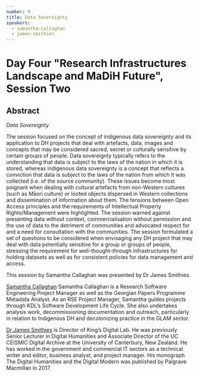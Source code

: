 ```yaml
---
number: 9
title: Data Sovereignty_
speakers:
  - samantha-callaghan
  - james-smithies
---
```


# Day Four "Research Infrastructures Landscape and MaDiH Future", Session Two

## Abstract

_Data Sovereignty_

The session focused on the concept of indigenous data sovereignty and its
application to DH projects that deal with artefacts, data, images and concepts
that may be considered sacred, secret or culturally sensitive by certain groups
of people. Data sovereignty typically refers to the understanding that data is
subject to the laws of the nation in which it is stored, whereas indigenous data
sovereignty is a concept that reflects a conviction that data is subject to the
laws of the nation from which it was collected (i.e. of the source community).
These issues become most poignant when dealing with cultural artefacts from
non-Western cultures (such as Māori culture) or looted objects dispersed in
Western collections and dissemination of information about them. The tensions
between Open Access principles and the requirements of Intellectual Property
Rights/Management were highlighted. The session warned against presenting data
without context, commercialisation without permission and the use of data to the
detriment of communities and advocated respect for and a need for consultation
with the communities. The session formulated a set of questions to be considered
when envisaging any DH project that may deal with data potentially sensitive for
a group or groups of people, stressing the requirement for well-thought-through
infrastructures for holding datasets as well as for consistent policies for data
management and access.

This session by Samantha Callaghan was presented by Dr James Smithies.

<Download download="docs/4.2-Data_Sovereignty.pdf" />
<Speakers>
<Speaker speaker="samantha-callaghan">

[Samantha Callaghan](https://www.kdl.kcl.ac.uk/who-we-are/samantha-callaghan/)
Samantha Callaghan is a Research Software Engineering Project Manager as well as
the Georgian Papers Programme Metadata Analyst. As an RSE Project Manager,
Samantha guides projects through KDL’s Software Development Life Cycle. She also
undertakes analysis work, decommissioning documentation and outreach,
particularly in relation to Indigenous DH and decolonizing practice in the GLAM
sector.

<Speaker speaker="james-smithies">

[Dr James Smithies](https://www.kdl.kcl.ac.uk/who-we-are/dr-james-smithies/) is
Director of King’s Digital Lab. He was previously Senior Lecturer in Digital
Humanities and Associate Director of the UC CEISMIC Digital Archive at the
University of Canterbury, New Zealand. He has worked in the government and
commercial IT sectors as a technical writer and editor, business analyst, and
project manager. His monograph The Digital Humanities and the Digital Modern was
published by Palgrave Macmillan in 2017.
